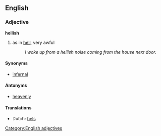 ==English==
===Adjective===
'''hellish'''
#as in [[hell]], very awful
#:''I woke up from a hellish noise coming from the house next door.''

====Synonyms====
* [[infernal]]

====Antonyms====
* [[heavenly]]

====Translations====
* Dutch: [[hels]]


[[Category:English adjectives]]